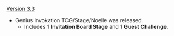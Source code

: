 {{Change History/Header}}
[[Version 3.3]]
* Genius Invokation TCG/Stage/Noelle was released.
** Includes 1 '''Invitation Board Stage''' and 1 '''Guest Challenge'''.